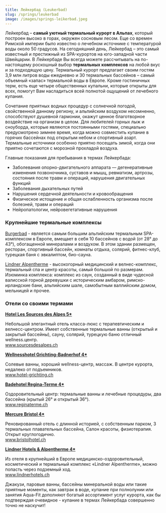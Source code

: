 ```yaml
---
title: Лейкербад (Leukerbad)
slug: /springs/leukerbad
image: /images/springs-leikerbad.jpeg
---
```


Лейкербад – **самый уютный термальный курорт в Альпах**, который построен высоко в горах, окружен сосновым лесом. Еще со времен Римской империи было известно о лечебном источнике с температурой воды около 50 градусов. На сегодняшний день, Лейкербад – это самый известный и престижный из SPA-курортов на юго-западной части Швейцарии. В Лейкербаде Вы всегда можете рассчитывать на по-настоящему роскошный выбор **термальных комплексов** на любой вкус и за подходящую цену. Термальный курорт предлагает своим гостям 3,9 млн литров воды ежедневно и 30 термальных бассейнов – самый объемный «запас» термальной воды в Европе. Кроме гостиничных терм, есть еще четыре общественных купальни, которые открыты для всех, помогут Вам насладиться всей полнотой ощущений от лечебного купания.

Сочетание приятных водных процедур с солнечной погодой, свойственной данному региону, и альпийским воздухом несомненно, способствуют душевной гармонии, окажут ценное благотворное воздействие на организм в целом. Для любителей горных лыж и сноуборда, которые являются постоянными гостями, специально предусмотрено зимнее время, когда можно совместить купание в горячих бассейнах под открытым небом и спортивный азарт. Термальные источники особенно приятно посещать зимой, когда они приятно сочетаются с морозной прохладой воздуха.

Главные показания для пребывания в термах Лейкербада:

- Заболевания опорно-двигательного аппарата — дегенеративные изменения позвоночника, суставов и мышц, ревматизм, артрозы, состояния после травм и операций, нарушения двигательных функций
- Заболевания дыхательных путей
- Нарушения сердечной деятельности и кровообращения
- Физическое истощение и общая ослабленность организма после болезней, травм и операций
- Нейропатологии, нейровегетативные нарушения

### Крупнейшие термальные комплексы

<u>Burgerbad</u> - является самым большим альпийским термальным SPA-комплексом в
Европе, вмещает в себя 10 бассейнов с водой (от 28° до 43°), обогащенной минералами
и воздухом. В этом здании размещен, ресторан, спортивный бассейн, комнаты отдыха,
солярий, фитнес-клуб, турецкая баня с эвкалиптом, био-сауна.

<u>Lindner Alpentherme</u> - высокогорный медицинский и велнес-комплекс, термальный
спа и центр красоты, самый большой по размерам. Изюминка комплекса: комплекс из саун,
созданный в виде чудесной валисской горной деревушки с историческим амбаром, римско-ирландские
бани, альпийским шале, самобытным валлийским домом, мельницей и прочее.

### Отели со своими термами

**<u>Hotel Les Sources des Alpes 5\*</u>**

Небольшой элегантный отель класса-люкс с терапевтическим и велнесс-центром. Имеет собственные термальные ванны (открытый и закрытый бассейны), сауну, солярий, турецкую баню отличный wellness.центр.<br /><a href="www.sourcesdesalpes.ch">www.sourcesdesalpes.ch</a>

**<u>Wellnesshotel Grichting-Badnerhof 4\*</u>**

Cолевые ванны, хороший wellness-центр, массаж. В центре курорта, недалеко от подъемников. <br /><a href="www.hotel-grichting.ch">www.hotel-grichting.ch</a>

**<u>Badehotel Regina-Terme 4\*</u>**

Оздоровительный центр: термальные ванны и лечебные процедуры, два бассейна (крытый 26° и открытый 36°). <br /><a href="www.reginaterme.ch">www.reginaterme.ch</a>

**<u>Mercure Bristol 4\*</u>**

Реновированный отель с длинной историей, с собственным парком, 3 термальных плавательных бассейна, Салон красоты, физиотерапия. Открыт круглогодично. <br /><a href="www.bristolhotel.ch">www.bristolhotel.ch</a>

**<u>Lindner Hotels & Alpentherme 4\*</u>**

Из отеля в крупнейший в Европе медицинско-оздоровительный, косметический и термальный комплекс «Lindner Alpentherme», можно попасть через подземный ход.<br /><a href="www.lindnerhotels.ch">www.lindnerhotels.ch</a>

Джакузи, паровые ванны, бассейны минеральной воды или такие приятные моменты, как завтрак в воде, купание при полнолунии или занятия Aqua-Fit дополняют богатый ассортимент услуг курорта, как бы подтверждая очевидное - купание в термах Лейкербада совершенно точно не наскучит!
